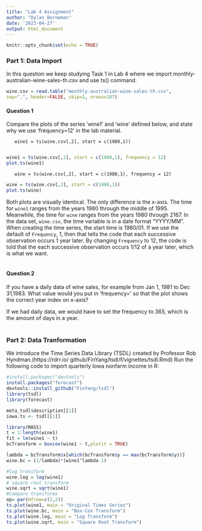 ```yaml
---
title: "Lab 4 Assignment"
author: "Dylan Berneman"
date: '2023-04-27'
output: html_document
---
```


```r
knitr::opts_chunk$set(echo = TRUE)
```

### Part 1: Data Import
In this question we keep studying Task 1 in Lab 4 where we import monthly-australian-wine-sales-th.csv and use ts() command.

```r
wine.csv = read.table("monthly-australian-wine-sales-th.csv",
sep=",", header=FALSE, skip=1, nrows=187)
```

#### Question 1
Compare the plots of the series ‘wine1’ and ‘wine’ defined below, and state why we use ‘frequency=12’ in the lab material.

       wine1 = ts(wine.csv[,2], start = c(1980,1))
       
```r
wine1 = ts(wine.csv[,2], start = c(1980,1), frequency = 12)
plot.ts(wine1)
```
      
       wine = ts(wine.csv[,2], start = c(1980,1), frequency = 12)
```r
wine = ts(wine.csv[,2], start = c(1980,1))
plot.ts(wine)
```

Both plots are visually identical. The only difference is the x-axis. The time for `wine1` ranges from the years 1980 through the middle of 1995. Meanwhile, the time for `wine` ranges from the years 1980 through 2167. In the data set, `wine.csv`, the time variable is in a date format "YYYY/MM". When creating the time series, the start time is 1980/01. If we use the default of `Frequency`, 1, then that tells the code that each successive observation occurs 1 year later. By changing `Frequency` to 12, the code is told that the each successive observation occurs 1/12 of a year later, which is what we want.
\
\

#### Question 2
If you have a daily data of wine sales, for example from Jan 1, 1981 to Dec 31,1983. What value would you put in ‘frequency=’ so that the plot shows the correct year index on x-axis?\

If we had daily data, we would have to set the frequency to 365, which is the amount of days in a year.
\
\

### Part 2: Data Tranformation
We introduce the Time Series Data Library (TSDL) created by Professor Rob Hyndman.(https://rdrr.io/ github/FinYang/tsdl/f/vignettes/tsdl.Rmd)
Run the following code to import quarterly Iowa nonfarm income in R:

```r
#install.packages("devtools") 
install.packages("forecast") 
devtools::install_github("FinYang/tsdl") 
library(tsdl)
library(forecast)
```

```r
meta_tsdl$description[[1]]
iowa.ts <- tsdl[[1]]

library(MASS)
t = 1:length(wine1)
fit = lm(wine1 ~ t)
bcTransform = boxcox(wine1 ~ t,plotit = TRUE)

lambda = bcTransform$x[which(bcTransform$y == max(bcTransform$y))] 
wine.bc = (1/lambda)*(wine1^lambda-1)

#log transform
wine.log = log(wine1)
# square root transform
wine.sqrt = sqrt(wine1)
#Compare transforms
op= par(mfrow=c(2,2))
ts.plot(wine1, main = "Original Times Series") 
ts.plot(wine.bc, main = "Box-Cox Transform") 
ts.plot(wine.log, main = "Log Transform") 
ts.plot(wine.sqrt, main = "Square Root Transform")
```